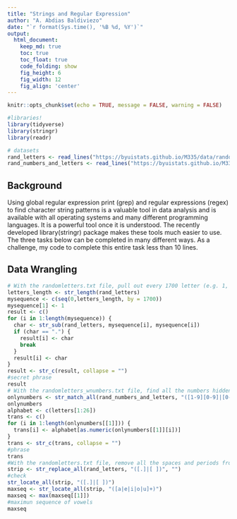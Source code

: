 ```yaml
---
title: "Strings and Regular Expression"
author: "A. Abdias Baldiviezo"
date: "`r format(Sys.time(), '%B %d, %Y')`"
output:
  html_document:  
    keep_md: true
    toc: true
    toc_float: true
    code_folding: show
    fig_height: 6
    fig_width: 12
    fig_align: 'center'
---
```


```r
knitr::opts_chunk$set(echo = TRUE, message = FALSE, warning = FALSE)
```

```r
#libraries!
library(tidyverse)
library(stringr)
library(readr)
```

```r
# datasets
rand_letters <- read_lines("https://byuistats.github.io/M335/data/randomletters.txt")
rand_numbers_and_letters <- read_lines("https://byuistats.github.io/M335/data/randomletters_wnumbers.txt")
```

## Background

Using global regular expression print (grep) and regular expressions (regex) to find character string patterns is a valuable tool in data analysis and is available with all operating systems and many different programming languages. It is a powerful tool once it is understood. The recently developed library(stringr) package makes these tools much easier to use. The three tasks below can be completed in many different ways. As a challenge, my code to complete this entire task less than 10 lines.

## Data Wrangling

```r
# With the randomletters.txt file, pull out every 1700 letter (e.g. 1, 1700, 3400, …) and find the quote that is hidden - the quote ends with a period
letters_length <- str_length(rand_letters)
mysequence <- c(seq(0,letters_length, by = 1700))
mysequence[1] <- 1
result <- c()
for (i in 1:length(mysequence)) {
  char <- str_sub(rand_letters, mysequence[i], mysequence[i])
  if (char == ".") {
    result[i] <- char
    break
  }
  result[i] <- char
}
result <- str_c(result, collapse = "")
#secret phrase
result
# With the randomletters_wnumbers.txt file, find all the numbers hidden and convert those numbers to letters using the letters order in the alphabet to decipher the message
onlynumbers <- str_match_all(rand_numbers_and_letters, "([1-9][0-9]|[0-9])")
onlynumbers
alphabet <- c(letters[1:26])
trans <- c()
for (i in 1:length(onlynumbers[[1]])) {
  trans[i] <- alphabet[as.numeric(onlynumbers[[1]][i])]
}
trans <- str_c(trans, collapse = "")
#phrase
trans
#With the randomletters.txt file, remove all the spaces and periods from the string then find the longest sequence of vowels
strip <- str_replace_all(rand_letters, "([.]|[ ])", "")
#check
str_locate_all(strip, "([.]|[ ])")
maxseq <- str_locate_all(strip, "([a|e|i|o|u]+)")
maxseq <- max(maxseq[[1]])
#maximun sequence of vowels
maxseq
```
